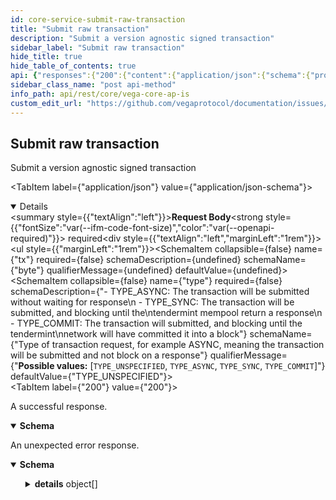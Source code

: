 ```yaml
---
id: core-service-submit-raw-transaction
title: "Submit raw transaction"
description: "Submit a version agnostic signed transaction"
sidebar_label: "Submit raw transaction"
hide_title: true
hide_table_of_contents: true
api: {"responses":{"200":{"content":{"application/json":{"schema":{"properties":{"code":{"format":"int64","type":"integer"},"data":{"type":"string"},"height":{"format":"int64","type":"string"},"log":{"type":"string"},"success":{"title":"Success will be true if the transaction was accepted by the node,\n**Important** - success does not mean that the event is confirmed by consensus","type":"boolean"},"txHash":{"title":"Hash of the transaction, if accepted","type":"string"}},"title":"Response for submitting a version agnostic transaction on Vega","type":"object"}}},"description":"A successful response."},"default":{"content":{"application/json":{"schema":{"properties":{"code":{"format":"int32","type":"integer"},"details":{"items":{"additionalProperties":{},"properties":{"@type":{"type":"string"}},"type":"object"},"type":"array"},"message":{"type":"string"}},"type":"object"}}},"description":"An unexpected error response."}},"tags":["CoreService"],"description":"Submit a version agnostic signed transaction","operationId":"CoreService_SubmitRawTransaction","requestBody":{"content":{"application/json":{"schema":{"properties":{"tx":{"format":"byte","title":"A bundle of signed payload and signature marshalled into a byte array, to form a transaction that will be submitted to the Vega blockchain","type":"string"},"type":{"title":"Type of transaction request, for example ASYNC, meaning the transaction will be submitted and not block on a response","default":"TYPE_UNSPECIFIED","description":"- TYPE_ASYNC: The transaction will be submitted without waiting for response\n - TYPE_SYNC: The transaction will be submitted, and blocking until the\ntendermint mempool return a response\n - TYPE_COMMIT: The transaction will submitted, and blocking until the tendermint\nnetwork will have committed it into a block","enum":["TYPE_UNSPECIFIED","TYPE_ASYNC","TYPE_SYNC","TYPE_COMMIT"],"type":"string"}},"title":"Request for submitting a version agnostic transaction on Vega","type":"object"}}},"required":true},"method":"post","path":"/transaction/raw","servers":[{"url":"https://api.n10.testnet.vega.xyz/"}],"jsonRequestBodyExample":{"tx":"string","type":"TYPE_UNSPECIFIED"},"info":{"title":"Vega core APIs","version":"v0.64.0"},"postman":{"name":"Submit raw transaction","description":{"content":"Submit a version agnostic signed transaction","type":"text/plain"},"url":{"path":["transaction","raw"],"host":["{{baseUrl}}"],"query":[],"variable":[]},"header":[{"key":"Content-Type","value":"application/json"},{"key":"Accept","value":"application/json"}],"method":"POST","body":{"mode":"raw","raw":"\"\"","options":{"raw":{"language":"json"}}}}}
sidebar_class_name: "post api-method"
info_path: api/rest/core/vega-core-ap-is
custom_edit_url: "https://github.com/vegaprotocol/documentation/issues/new?labels=documentation&title=[Documentation] Requesting changes to 'Submit raw transaction' (core-service-submit-raw-transaction)"
---
```



## Submit raw transaction



Submit a version agnostic signed transaction

<MimeTabs><TabItem label={"application/json"} value={"application/json-schema"}><details style={{}} data-collapsed={false} open={true}><summary style={{"textAlign":"left"}}><strong>Request Body</strong><strong style={{"fontSize":"var(--ifm-code-font-size)","color":"var(--openapi-required)"}}> required</strong></summary><div style={{"textAlign":"left","marginLeft":"1rem"}}></div><ul style={{"marginLeft":"1rem"}}><SchemaItem collapsible={false} name={"tx"} required={false} schemaDescription={undefined} schemaName={"byte"} qualifierMessage={undefined} defaultValue={undefined}></SchemaItem><SchemaItem collapsible={false} name={"type"} required={false} schemaDescription={"- TYPE_ASYNC: The transaction will be submitted without waiting for response\n - TYPE_SYNC: The transaction will be submitted, and blocking until the\ntendermint mempool return a response\n - TYPE_COMMIT: The transaction will submitted, and blocking until the tendermint\nnetwork will have committed it into a block"} schemaName={"Type of transaction request, for example ASYNC, meaning the transaction will be submitted and not block on a response"} qualifierMessage={"**Possible values:** [`TYPE_UNSPECIFIED`, `TYPE_ASYNC`, `TYPE_SYNC`, `TYPE_COMMIT`]"} defaultValue={"TYPE_UNSPECIFIED"}></SchemaItem></ul></details></TabItem></MimeTabs><div><ApiTabs><TabItem label={"200"} value={"200"}><div>

A successful response.

</div><div><MimeTabs schemaType={"response"}><TabItem label={"application/json"} value={"application/json"}><SchemaTabs groupId={"schema-tabs"}><TabItem label={"Schema"} value={"Schema"}><details style={{}} data-collapsed={false} open={true}><summary style={{"textAlign":"left"}}><strong>Schema</strong></summary><div style={{"textAlign":"left","marginLeft":"1rem"}}></div><ul style={{"marginLeft":"1rem"}}><SchemaItem collapsible={false} name={"code"} required={false} schemaDescription={undefined} schemaName={"int64"} qualifierMessage={undefined} defaultValue={undefined}></SchemaItem><SchemaItem collapsible={false} name={"data"} required={false} schemaDescription={undefined} schemaName={"string"} qualifierMessage={undefined} defaultValue={undefined}></SchemaItem><SchemaItem collapsible={false} name={"height"} required={false} schemaDescription={undefined} schemaName={"int64"} qualifierMessage={undefined} defaultValue={undefined}></SchemaItem><SchemaItem collapsible={false} name={"log"} required={false} schemaDescription={undefined} schemaName={"string"} qualifierMessage={undefined} defaultValue={undefined}></SchemaItem><SchemaItem collapsible={false} name={"success"} required={false} schemaDescription={undefined} schemaName={"Success will be true if the transaction was accepted by the node,\n**Important** - success does not mean that the event is confirmed by consensus"} qualifierMessage={undefined} defaultValue={undefined}></SchemaItem><SchemaItem collapsible={false} name={"txHash"} required={false} schemaDescription={undefined} schemaName={"Hash of the transaction, if accepted"} qualifierMessage={undefined} defaultValue={undefined}></SchemaItem></ul></details></TabItem><TabItem label={"Example (from schema)"} value={"Example (from schema)"}><ResponseSamples responseExample={"{\n  \"code\": 0,\n  \"data\": \"string\",\n  \"height\": \"string\",\n  \"log\": \"string\",\n  \"success\": true,\n  \"txHash\": \"string\"\n}"} language={"json"}></ResponseSamples></TabItem></SchemaTabs></TabItem></MimeTabs></div></TabItem><TabItem label={"default"} value={"default"}><div>

An unexpected error response.

</div><div><MimeTabs schemaType={"response"}><TabItem label={"application/json"} value={"application/json"}><SchemaTabs groupId={"schema-tabs"}><TabItem label={"Schema"} value={"Schema"}><details style={{}} data-collapsed={false} open={true}><summary style={{"textAlign":"left"}}><strong>Schema</strong></summary><div style={{"textAlign":"left","marginLeft":"1rem"}}></div><ul style={{"marginLeft":"1rem"}}><SchemaItem collapsible={false} name={"code"} required={false} schemaDescription={undefined} schemaName={"int32"} qualifierMessage={undefined} defaultValue={undefined}></SchemaItem><SchemaItem collapsible={true} className={"schemaItem"}><details style={{}}><summary style={{}}><strong>details</strong><span style={{"opacity":"0.6"}}> object[]</span></summary><div style={{"marginLeft":"1rem"}}><SchemaItem collapsible={false} name={"@type"} required={false} schemaDescription={undefined} schemaName={"string"} qualifierMessage={undefined} defaultValue={undefined}></SchemaItem></div></details></SchemaItem><SchemaItem collapsible={false} name={"message"} required={false} schemaDescription={undefined} schemaName={"string"} qualifierMessage={undefined} defaultValue={undefined}></SchemaItem></ul></details></TabItem><TabItem label={"Example (from schema)"} value={"Example (from schema)"}><ResponseSamples responseExample={"{\n  \"code\": 0,\n  \"details\": [\n    {\n      \"@type\": \"string\"\n    }\n  ],\n  \"message\": \"string\"\n}"} language={"json"}></ResponseSamples></TabItem></SchemaTabs></TabItem></MimeTabs></div></TabItem></ApiTabs></div>
